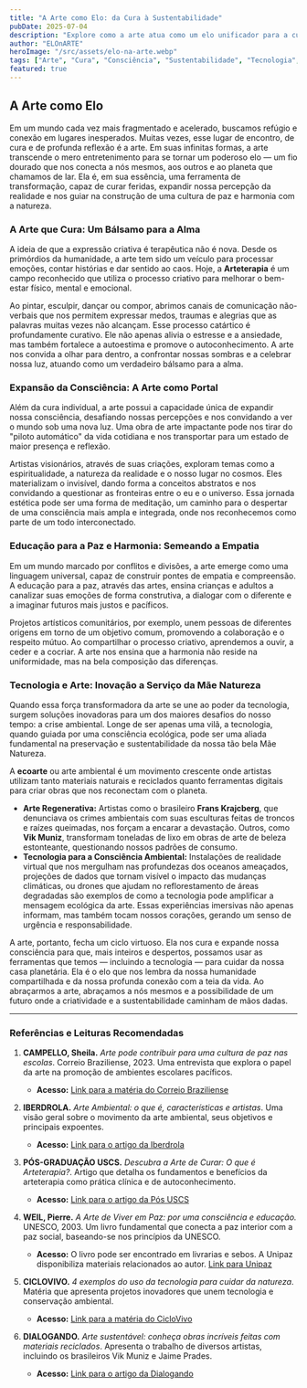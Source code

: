 ```yaml
---
title: "A Arte como Elo: da Cura à Sustentabilidade"
pubDate: 2025-07-04
description: "Explore como a arte atua como um elo unificador para a cura, expansão da consciência, educação para a paz e a sustentabilidade, aliando-se à tecnologia para proteger a natureza."
author: "ELOnARTE"
heroImage: "/src/assets/elo-na-arte.webp"
tags: ["Arte", "Cura", "Consciência", "Sustentabilidade", "Tecnologia", "Educação para a Paz", "Ecologia", "Inovação"]
featured: true
---
```


## A Arte como Elo

Em um mundo cada vez mais fragmentado e acelerado, buscamos refúgio e conexão em lugares inesperados. Muitas vezes, esse lugar de encontro, de cura e de profunda reflexão é a arte. Em suas infinitas formas, a arte transcende o mero entretenimento para se tornar um poderoso elo — um fio dourado que nos conecta a nós mesmos, aos outros e ao planeta que chamamos de lar. Ela é, em sua essência, uma ferramenta de transformação, capaz de curar feridas, expandir nossa percepção da realidade e nos guiar na construção de uma cultura de paz e harmonia com a natureza.

### A Arte que Cura: Um Bálsamo para a Alma

A ideia de que a expressão criativa é terapêutica não é nova. Desde os primórdios da humanidade, a arte tem sido um veículo para processar emoções, contar histórias e dar sentido ao caos. Hoje, a **Arteterapia** é um campo reconhecido que utiliza o processo criativo para melhorar o bem-estar físico, mental e emocional.

Ao pintar, esculpir, dançar ou compor, abrimos canais de comunicação não-verbais que nos permitem expressar medos, traumas e alegrias que as palavras muitas vezes não alcançam. Esse processo catártico é profundamente curativo. Ele não apenas alivia o estresse e a ansiedade, mas também fortalece a autoestima e promove o autoconhecimento. A arte nos convida a olhar para dentro, a confrontar nossas sombras e a celebrar nossa luz, atuando como um verdadeiro bálsamo para a alma.

### Expansão da Consciência: A Arte como Portal

Além da cura individual, a arte possui a capacidade única de expandir nossa consciência, desafiando nossas percepções e nos convidando a ver o mundo sob uma nova luz. Uma obra de arte impactante pode nos tirar do "piloto automático" da vida cotidiana e nos transportar para um estado de maior presença e reflexão.

Artistas visionários, através de suas criações, exploram temas como a espiritualidade, a natureza da realidade e o nosso lugar no cosmos. Eles materializam o invisível, dando forma a conceitos abstratos e nos convidando a questionar as fronteiras entre o eu e o universo. Essa jornada estética pode ser uma forma de meditação, um caminho para o despertar de uma consciência mais ampla e integrada, onde nos reconhecemos como parte de um todo interconectado.

### Educação para a Paz e Harmonia: Semeando a Empatia

Em um mundo marcado por conflitos e divisões, a arte emerge como uma linguagem universal, capaz de construir pontes de empatia e compreensão. A educação para a paz, através das artes, ensina crianças e adultos a canalizar suas emoções de forma construtiva, a dialogar com o diferente e a imaginar futuros mais justos e pacíficos.

Projetos artísticos comunitários, por exemplo, unem pessoas de diferentes origens em torno de um objetivo comum, promovendo a colaboração e o respeito mútuo. Ao compartilhar o processo criativo, aprendemos a ouvir, a ceder e a cocriar. A arte nos ensina que a harmonia não reside na uniformidade, mas na bela composição das diferenças.

### Tecnologia e Arte: Inovação a Serviço da Mãe Natureza

Quando essa força transformadora da arte se une ao poder da tecnologia, surgem soluções inovadoras para um dos maiores desafios do nosso tempo: a crise ambiental. Longe de ser apenas uma vilã, a tecnologia, quando guiada por uma consciência ecológica, pode ser uma aliada fundamental na preservação e sustentabilidade da nossa tão bela Mãe Natureza.

A **ecoarte** ou arte ambiental é um movimento crescente onde artistas utilizam tanto materiais naturais e reciclados quanto ferramentas digitais para criar obras que nos reconectam com o planeta.

* **Arte Regenerativa:** Artistas como o brasileiro **Frans Krajcberg**, que denunciava os crimes ambientais com suas esculturas feitas de troncos e raízes queimadas, nos forçam a encarar a devastação. Outros, como **Vik Muniz**, transformam toneladas de lixo em obras de arte de beleza estonteante, questionando nossos padrões de consumo.
* **Tecnologia para a Consciência Ambiental:** Instalações de realidade virtual que nos mergulham nas profundezas dos oceanos ameaçados, projeções de dados que tornam visível o impacto das mudanças climáticas, ou drones que ajudam no reflorestamento de áreas degradadas são exemplos de como a tecnologia pode amplificar a mensagem ecológica da arte. Essas experiências imersivas não apenas informam, mas também tocam nossos corações, gerando um senso de urgência e responsabilidade.

A arte, portanto, fecha um ciclo virtuoso. Ela nos cura e expande nossa consciência para que, mais inteiros e despertos, possamos usar as ferramentas que temos — incluindo a tecnologia — para cuidar da nossa casa planetária. Ela é o elo que nos lembra da nossa humanidade compartilhada e da nossa profunda conexão com a teia da vida. Ao abraçarmos a arte, abraçamos a nós mesmos e a possibilidade de um futuro onde a criatividade e a sustentabilidade caminham de mãos dadas.

---

### Referências e Leituras Recomendadas

1.  **CAMPELLO, Sheila.** *Arte pode contribuir para uma cultura de paz nas escolas*. Correio Braziliense, 2023. Uma entrevista que explora o papel da arte na promoção de ambientes escolares pacíficos.
    * **Acesso:** [Link para a matéria do Correio Braziliense](https://www.correiobraziliense.com.br/euestudante/2023/04/5088731-arte-pode-contribuir-para-uma-cultura-de-paz-nas-escolas.html)


2.  **IBERDROLA.** *Arte Ambiental: o que é, características e artistas*. Uma visão geral sobre o movimento da arte ambiental, seus objetivos e principais expoentes.
    * **Acesso:** [Link para o artigo da Iberdrola](https://www.iberdrola.com/cultural/arte-ambiental)


3.  **PÓS-GRADUAÇÃO USCS.** *Descubra a Arte de Curar: O que é Arteterapia?*. Artigo que detalha os fundamentos e benefícios da arteterapia como prática clínica e de autoconhecimento.
    * **Acesso:** [Link para o artigo da Pós USCS](https://www.posuscs.com.br/descubra-a-arte-de-curar-o-que-e-arteterapia/noticia/2948)


4.  **WEIL, Pierre.** *A Arte de Viver em Paz: por uma consciência e educação.* UNESCO, 2003. Um livro fundamental que conecta a paz interior com a paz social, baseando-se nos princípios da UNESCO.
    * **Acesso:** O livro pode ser encontrado em livrarias e sebos. A Unipaz disponibiliza materiais relacionados ao autor. [Link para Unipaz](https://unipazsp.org.br/a-arte-de-viver-em-paz-unesco/)


5.  **CICLOVIVO.** *4 exemplos do uso da tecnologia para cuidar da natureza*. Matéria que apresenta projetos inovadores que unem tecnologia e conservação ambiental.
    * **Acesso:** [Link para a matéria do CicloVivo](https://ciclovivo.com.br/planeta/desenvolvimento/4-exemplos-do-uso-da-tecnologia-para-cuidar-da-natureza/)


6.  **DIALOGANDO.** *Arte sustentável: conheça obras incríveis feitas com materiais reciclados*. Apresenta o trabalho de diversos artistas, incluindo os brasileiros Vik Muniz e Jaime Prades.
    * **Acesso:** [Link para o artigo da Dialogando](https://dialogando.com.br/sustentabilidade/arte-sustentavel-conheca-obras-incriveis-feitas-com-materiais-reciclados/)